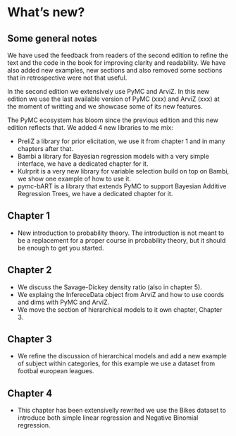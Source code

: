# What's new?

## Some general notes

We have used the feedback from readers of the second edition to refine the text and the code in the book for improving clarity and readability. We have also added new examples, new sections and also removed some sections that in retrospective were not that useful. 

In the second edition we extensively use PyMC and ArviZ. In this new edition we use the last available version of PyMC (xxx) and ArviZ (xxx) at the moment of writting and we showcase some of its new features.

The PyMC ecosystem has bloom since the previous edition and this new edition reflects that. We added 4 new libraries to me mix:

* PreliZ a library for prior elicitation, we use it from chapter 1 and in many chapters after that.
* Bambi a library for Bayesian regression models with a very simple interface, we have a dedicated chapter for it.
* Kulrprit is a very new library for variable selection build on top on Bambi, we show one example of how to use it.
* pymc-bART is a library that extends PyMC to support Bayesian Additive Regression Trees, we have a dedicated chapter for it.


## Chapter 1

* New introduction to probability theory. The introduction is not meant to be a replacement for a proper course in probability theory, but it should be enough to get you started.


## Chapter 2

* We discuss the Savage-Dickey density ratio (also in chapter 5).
* We explaing the InfereceData object from ArviZ and how to use coords and dims with PyMC and ArviZ.
* We move the section of hierarchical models to it own chapter, Chapter 3.

## Chapter 3

* We refine the discussion of hierarchical models and add a new example of subject within categories, for this example we use a dataset from footbal european leagues.

## Chapter 4

* This chapter has been extensivelly rewrited we use the Bikes dataset to introduce both simple linear regression and Negative Binomial regression.
